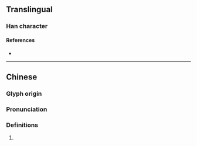 {{character info/new}}
==Translingual==

===Han character===
{{Han char|rn=94|rad=犬|as=06|sn=9|four=42213|canj=KHLMO|ids=⿰犭兆}}

====References====
* {{Han ref|kx=0710.080|dkj=20368|dj=1122.140|hdz=21345.030|uh=72E3|ud=29411|bh=CFC5|bd=53189}}

----

==Chinese==
{{zh-forms}}

===Glyph origin===
{{Han etym}}

===Pronunciation===
{{zh-pron
|m=zhào
|c=
|mc=y
|oc=y
|cat=
}}

===Definitions===
{{zh-hanzi}}

# {{rfdef|zh}}